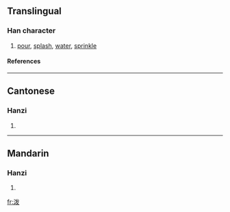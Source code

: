 {{see|潑}}

==Translingual==
===Han character===
{{Han char|rn=85|rad=水|as=05|sn=8|four=|canj=水戈女水 (EIVE)}}
# [[pour]], [[splash]], [[water]], [[sprinkle]]
====References====
{{Han ref|kx=0619.121|hdz=31599.010|uh=6CFC|ud=27900}}

----
==Cantonese==
===Hanzi===
{{yue-hanzi|jyut=|y=put3}}
# {{defn|Cantonese}}

----
==Mandarin==
===Hanzi===
{{cmn-hanzi|tra=潑|pin=[[pō]] (po1)|wg=p'o<sup>1</sup>}}
# {{defn|Mandarin}}

[[fr:泼]]